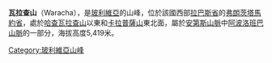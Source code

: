 {{Coord|14|52|14|S|69|4|40|W|display=title}}

'''瓦拉查山'''（Waracha），是[[玻利維亞|玻利維亞]]的山峰，位於該國西部[[拉巴斯省_(玻利維亞)|拉巴斯省]]的[[弗朗茨塔馬約省|弗朗茨塔馬約省]]，處於[[哈查瓦拉查山|哈查瓦拉查山]]以東和[[卡拉普薩山|卡拉普薩山]]東北面，屬於[[安第斯山脈|安第斯山脈]]中[[阿波洛班巴山脈|阿波洛班巴山脈]]的一部分，海拔高度5,419米。

{{Bolivia-geo-stub}}
[[Category:玻利維亞山峰|Category:玻利維亞山峰]]